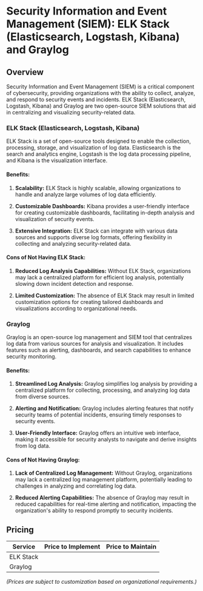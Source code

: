 # Security Information and Event Management (SIEM): ELK Stack (Elasticsearch, Logstash, Kibana) and Graylog

## Overview

Security Information and Event Management (SIEM) is a critical component of cybersecurity, providing organizations with the ability to collect, analyze, and respond to security events and incidents. ELK Stack (Elasticsearch, Logstash, Kibana) and Graylog are two open-source SIEM solutions that aid in centralizing and visualizing security-related data.

### ELK Stack (Elasticsearch, Logstash, Kibana)

ELK Stack is a set of open-source tools designed to enable the collection, processing, storage, and visualization of log data. Elasticsearch is the search and analytics engine, Logstash is the log data processing pipeline, and Kibana is the visualization interface.

#### Benefits:

1. **Scalability:** ELK Stack is highly scalable, allowing organizations to handle and analyze large volumes of log data efficiently.

2. **Customizable Dashboards:** Kibana provides a user-friendly interface for creating customizable dashboards, facilitating in-depth analysis and visualization of security events.

3. **Extensive Integration:** ELK Stack can integrate with various data sources and supports diverse log formats, offering flexibility in collecting and analyzing security-related data.

#### Cons of Not Having ELK Stack:

1. **Reduced Log Analysis Capabilities:** Without ELK Stack, organizations may lack a centralized platform for efficient log analysis, potentially slowing down incident detection and response.

2. **Limited Customization:** The absence of ELK Stack may result in limited customization options for creating tailored dashboards and visualizations according to organizational needs.

### Graylog

Graylog is an open-source log management and SIEM tool that centralizes log data from various sources for analysis and visualization. It includes features such as alerting, dashboards, and search capabilities to enhance security monitoring.

#### Benefits:

1. **Streamlined Log Analysis:** Graylog simplifies log analysis by providing a centralized platform for collecting, processing, and analyzing log data from diverse sources.

2. **Alerting and Notification:** Graylog includes alerting features that notify security teams of potential incidents, ensuring timely responses to security events.

3. **User-Friendly Interface:** Graylog offers an intuitive web interface, making it accessible for security analysts to navigate and derive insights from log data.

#### Cons of Not Having Graylog:

1. **Lack of Centralized Log Management:** Without Graylog, organizations may lack a centralized log management platform, potentially leading to challenges in analyzing and correlating log data.

2. **Reduced Alerting Capabilities:** The absence of Graylog may result in reduced capabilities for real-time alerting and notification, impacting the organization's ability to respond promptly to security incidents.

## Pricing

| Service                   | Price to Implement | Price to Maintain |
|---------------------------|--------------------|-------------------|
| ELK Stack                 |                    |                   |
| Graylog                   |                    |                   |

*(Prices are subject to customization based on organizational requirements.)*
